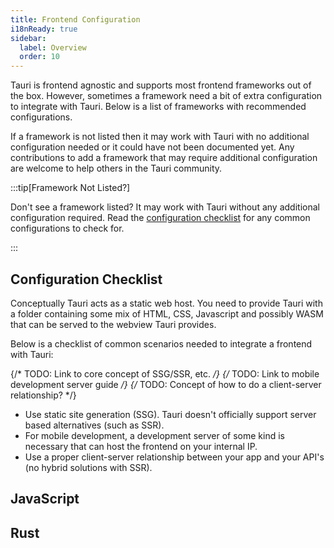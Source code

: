 ```yaml
---
title: Frontend Configuration
i18nReady: true
sidebar:
  label: Overview
  order: 10
---
```



Tauri is frontend agnostic and supports most frontend frameworks out of the box. However, sometimes a framework need a bit of extra configuration to integrate with Tauri. Below is a list of frameworks with recommended configurations.

If a framework is not listed then it may work with Tauri with no additional configuration needed or it could have not been documented yet. Any contributions to add a framework that may require additional configuration are welcome to help others in the Tauri community.

:::tip[Framework Not Listed?]

Don't see a framework listed? It may work with Tauri without any additional configuration required. Read the [configuration checklist](/start/frontend-configuration/#configuration-checklist) for any common configurations to check for.

:::

## Configuration Checklist

Conceptually Tauri acts as a static web host. You need to provide Tauri with a folder containing some mix of HTML, CSS, Javascript and possibly WASM that can be served to the webview Tauri provides.

Below is a checklist of common scenarios needed to integrate a frontend with Tauri:

{/* TODO: Link to core concept of SSG/SSR, etc. */}
{/* TODO: Link to mobile development server guide */}
{/* TODO: Concept of how to do a client-server relationship? */}

- Use static site generation (SSG). Tauri doesn't officially support server based alternatives (such as SSR).
- For mobile development, a development server of some kind is necessary that can host the frontend on your internal IP.
- Use a proper client-server relationship between your app and your API's (no hybrid solutions with SSR).

## JavaScript

<CardGrid>
	<LinkCard title="Next.js" href="/start/frontend/nextjs" />
	<LinkCard title="Nuxt" href="/start/frontend/nuxt" />
	<LinkCard title="Qwik" href="/start/frontend/qwik" />
	<LinkCard title="Svelte" href="/start/frontend/svelte" />
	<LinkCard title="Vite" href="/start/frontend/vite" />
	<LinkCard title="Webpack" href="/start/frontend/webpack" />
</CardGrid>

## Rust

<CardGrid>
	<LinkCard title="Leptos" href="/start/frontend/leptos" />
	<LinkCard title="Sycamore" href="/start/frontend/sycamore" />
	<LinkCard title="Trunk" href="/start/frontend/trunk" />
	<LinkCard title="Yew" href="/start/frontend/yew" />
</CardGrid>
